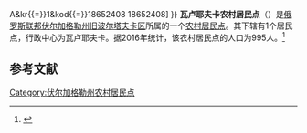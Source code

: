 {{Infobox Settlement
| official_name = 瓦卢耶夫卡农村居民点
| native_name = Валуевское сельское поселение
| settlement_type = [[农村居民点|农村居民点]]
| subdivision_type = [[国家|国家]]
| subdivision_type1 = [[州_(俄罗斯)|州]]
| subdivision_type2 = [[区_(苏联)|区]]
| subdivision_name = {{RUS}}
| subdivision_name1 = [[伏尔加格勒州|伏尔加格勒州]]
| subdivision_name2 = [[旧波尔塔夫卡区|旧波尔塔夫卡区]]
| seat_type = 行政中心
| seat = 瓦卢耶夫卡
| population_as_of=2016
| population_footnotes = <ref name=stat />
| population_total = 995
| coordinates_display = inline,title
| latd = 50 | latm = 21 | lats = 28 | latNS = N
| longd = 46 | longm = 25 | longs = 08 | longEW = E
| timezone = [[莫斯科时间|MSK]]
| utc_offset = +3
| blank_name = [[俄罗斯市政土地区划代码|OKTMO编码]]
| blank_info = [http://classif.spb.ru/classificators/view/tma.php?st{{=}}A&kr{{=}}1&kod{{=}}18652408 18652408]
}}
'''瓦卢耶夫卡农村居民点'''（{{lang-ru|Валуевское сельское поселение}}）是[[俄罗斯联邦|俄罗斯联邦]][[伏尔加格勒州|伏尔加格勒州]][[旧波尔塔夫卡区|旧波尔塔夫卡区]]所属的一个[[农村居民点|农村居民点]]。其下辖有1个居民点，行政中心为瓦卢耶夫卡。据2016年统计，该农村居民点的人口为995人。<ref name=stat>{{cite web | url = http://www.gks.ru/free_doc/doc_2016/bul_dr/mun_obr2016.rar | title = Численность населения Российской Федерации по муниципальным образованиям на 1 января 2016 года | language = ru | accessdate = 2016-12-18 | archive-date = 2019-05-13 | archive-url = https://web.archive.org/web/20190513150350/http://www.gks.ru/free_doc/doc_2016/bul_dr/mun_obr2016.rar | dead-url = no }}</ref>

== 参考文献 ==
{{reflist}}

{{Russia-stub}}

[[Category:伏尔加格勒州农村居民点|Category:伏尔加格勒州农村居民点]]